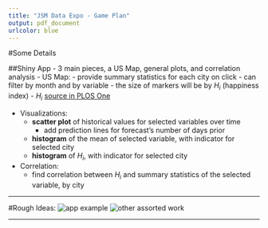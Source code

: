 ```yaml
---
title: "JSM Data Expo - Game Plan"
output: pdf_document
urlcolor: blue
---
```

#Some Details

##Shiny App
- 3 main pieces, a US Map, general plots, and correlation analysis
- US Map:
    - provide summary statistics for each city on click
    - can filter by month and by variable
    - the size of markers will be by $H_i$ (happiness index)
    - $H_i$ [source in PLOS One](http://journals.plos.org/plosone/article/file?id=10.1371/journal.pone.0064417&type=printable)
    
- Visualizations: 
    - **scatter plot** of historical values for selected variables over time
        - add prediction lines for forecast's number of days prior
    - **histogram** of the mean of selected variable, with indicator for selected city
    - **histogram** of $H_i$, with indicator for selected city
    
- Correlation:
    - find correlation between $H_i$ and summary statistics of the selected variable, by city

---

#Rough Ideas:
![app example](a.jpg)
![other assorted work](b.jpg)

---

